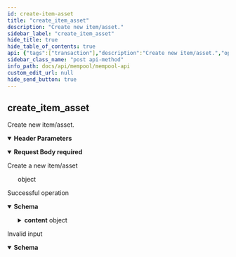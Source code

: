 ```yaml
---
id: create-item-asset
title: "create_item_asset"
description: "Create new item/asset."
sidebar_label: "create_item_asset"
hide_title: true
hide_table_of_contents: true
api: {"tags":["transaction"],"description":"Create new item/asset.","operationId":"createItemAsset","parameters":[{"in":"header","name":"x-cache-id","required":true,"description":"An idempotent key for retrieving cached responses from the node","schema":{"type":"string","example":"4d1e5754af0931a15138445c3ecd1a82","pattern":"^[a-z0-9]{32}$"}}],"requestBody":{"description":"Create a new item/asset","content":{"application/json":{"schema":{"type":"object","example":{"item_amount":1000,"script_public_key":"b46f37c1dc444f76eed55eee851dcbc34b8795ed1c7731a638d578e2803bfb01","public_key":"ffe056dcad98fbeb8fdeb79ef95fb49b0c9b5d2bc3c5191cb08df55fa71c4e5d","signature":"014643bab9a5859ccf6b0403d68c38b26b8888a41034b533f1a0ec2ba6b3afad5ac988e630a69b28f068c74d386df0ae86410aca1c8b1ce0b968f09b83111d07","drs_tx_hash_spec":"Default"},"title":"ItemCreate"}}},"required":true},"responses":{"200":{"description":"Successful operation","content":{"application/json":{"schema":{"type":"object","properties":{"id":{"type":"string","example":"4d1e5754af0931a15138445c3ecd1a82","description":"The ID of the call, which corresponds to the x-cache-id used in the header"},"status":{"type":"string","example":"Success","description":"The status of the call, which will be one of either \"Success\", \"Error\", or \"Pending\""},"reason":{"type":"string","example":"Debug data successfully retrieved","description":"The reason for the status of the call. Most useful to debug errors"},"route":{"type":"string","example":"debug_data","description":"The endpoint route that was called"},"content":{"type":"object","properties":{"asset":{"type":"object","properties":{"asset":{"type":"object","properties":{"Item":{"type":"object","properties":{"amount":{"type":"number","example":1000},"drs_tx_hash":{"type":"string","example":"default_drs_tx_hash"},"metadata":{"type":"string","example":null}}}}},"extra_info":{"type":"string","example":null}}},"to_address":{"type":"string","example":"b46f37c1dc444f76eed55eee851dcbc34b8795ed1c7731a638d578e2803bfb01"},"tx_hash":{"type":"string","example":"default_drs_tx_hash"}}}},"title":"ResponseCreateItem"}}}},"400":{"description":"Invalid input","content":{"application/json":{"schema":{"type":"object","properties":{"id":{"type":"string","example":null},"status":{"type":"string","example":"Error"},"reason":{"type":"string","example":"Bad Request"},"route":{"type":"string","example":null},"content":{"type":"string","example":null}},"title":"ResponseBadRequest"}}}}},"method":"post","path":"/create_item_asset","servers":[{"url":"http://49.12.234.10:3003","description":"Testnet Mempool Node"}],"jsonRequestBodyExample":{"item_amount":1000,"script_public_key":"b46f37c1dc444f76eed55eee851dcbc34b8795ed1c7731a638d578e2803bfb01","public_key":"ffe056dcad98fbeb8fdeb79ef95fb49b0c9b5d2bc3c5191cb08df55fa71c4e5d","signature":"014643bab9a5859ccf6b0403d68c38b26b8888a41034b533f1a0ec2ba6b3afad5ac988e630a69b28f068c74d386df0ae86410aca1c8b1ce0b968f09b83111d07","drs_tx_hash_spec":"Default"},"info":{"title":"Mempool API","description":"The Mempool node is a special type of node responsible for collecting transactions and bundling them into new blocks. \nThey also partition the mining network for mining and validate the blocks that these partitions mine. \nThere are only a limited number of Mempool nodes.  ","contact":{"email":"byron.houwens@a-block.net"},"license":{"name":"GPL-3.0","url":"https://www.gnu.org/licenses/gpl-3.0.en.html"},"version":"1.0.0"},"postman":{"name":"create_item_asset","description":{"content":"Create new item/asset.","type":"text/plain"},"url":{"path":["create_item_asset"],"host":["{{baseUrl}}"],"query":[],"variable":[]},"header":[{"disabled":false,"description":{"content":"(Required) An idempotent key for retrieving cached responses from the node","type":"text/plain"},"key":"x-cache-id","value":""},{"key":"Content-Type","value":"application/json"},{"key":"Accept","value":"application/json"}],"method":"POST","body":{"mode":"raw","raw":"\"\"","options":{"raw":{"language":"json"}}}}}
sidebar_class_name: "post api-method"
info_path: docs/api/mempool/mempool-api
custom_edit_url: null
hide_send_button: true
---
```



## create_item_asset



Create new item/asset.

<details style={{"marginBottom":"1rem"}} data-collapsed={false} open={true}><summary style={{}}><strong>Header Parameters</strong></summary><div><ul><ParamsItem className={"paramsItem"} param={{"in":"header","name":"x-cache-id","required":true,"description":"An idempotent key for retrieving cached responses from the node","schema":{"type":"string","example":"4d1e5754af0931a15138445c3ecd1a82","pattern":"^[a-z0-9]{32}$"}}}></ParamsItem></ul></div></details><MimeTabs><TabItem label={"application/json"} value={"application/json-schema"}><details style={{}} data-collapsed={false} open={true}><summary style={{"textAlign":"left"}}><strong>Request Body</strong><strong style={{"fontSize":"var(--ifm-code-font-size)","color":"var(--openapi-required)"}}> required</strong></summary><div style={{"textAlign":"left","marginLeft":"1rem"}}><div style={{"marginTop":"1rem","marginBottom":"1rem"}}>

Create a new item/asset

</div></div><ul style={{"marginLeft":"1rem"}}><div style={{"marginTop":".5rem","marginBottom":".5rem","marginLeft":"1rem"}}>

object

</div></ul></details></TabItem></MimeTabs><div><ApiTabs><TabItem label={"200"} value={"200"}><div>

Successful operation

</div><div><MimeTabs schemaType={"response"}><TabItem label={"application/json"} value={"application/json"}><SchemaTabs><TabItem label={"Schema"} value={"Schema"}><details style={{}} data-collapsed={false} open={true}><summary style={{"textAlign":"left"}}><strong>Schema</strong></summary><div style={{"textAlign":"left","marginLeft":"1rem"}}></div><ul style={{"marginLeft":"1rem"}}><SchemaItem collapsible={false} name={"id"} required={false} schemaName={"string"} qualifierMessage={undefined} schema={{"type":"string","example":"4d1e5754af0931a15138445c3ecd1a82","description":"The ID of the call, which corresponds to the x-cache-id used in the header"}}></SchemaItem><SchemaItem collapsible={false} name={"status"} required={false} schemaName={"string"} qualifierMessage={undefined} schema={{"type":"string","example":"Success","description":"The status of the call, which will be one of either \"Success\", \"Error\", or \"Pending\""}}></SchemaItem><SchemaItem collapsible={false} name={"reason"} required={false} schemaName={"string"} qualifierMessage={undefined} schema={{"type":"string","example":"Debug data successfully retrieved","description":"The reason for the status of the call. Most useful to debug errors"}}></SchemaItem><SchemaItem collapsible={false} name={"route"} required={false} schemaName={"string"} qualifierMessage={undefined} schema={{"type":"string","example":"debug_data","description":"The endpoint route that was called"}}></SchemaItem><SchemaItem collapsible={true} className={"schemaItem"}><details style={{}}><summary style={{}}><strong>content</strong><span style={{"opacity":"0.6"}}> object</span></summary><div style={{"marginLeft":"1rem"}}><SchemaItem collapsible={true} className={"schemaItem"}><details style={{}}><summary style={{}}><strong>asset</strong><span style={{"opacity":"0.6"}}> object</span></summary><div style={{"marginLeft":"1rem"}}><SchemaItem collapsible={true} className={"schemaItem"}><details style={{}}><summary style={{}}><strong>asset</strong><span style={{"opacity":"0.6"}}> object</span></summary><div style={{"marginLeft":"1rem"}}><SchemaItem collapsible={true} className={"schemaItem"}><details style={{}}><summary style={{}}><strong>Item</strong><span style={{"opacity":"0.6"}}> object</span></summary><div style={{"marginLeft":"1rem"}}><SchemaItem collapsible={false} name={"amount"} required={false} schemaName={"number"} qualifierMessage={undefined} schema={{"type":"number","example":1000}}></SchemaItem><SchemaItem collapsible={false} name={"drs_tx_hash"} required={false} schemaName={"string"} qualifierMessage={undefined} schema={{"type":"string","example":"default_drs_tx_hash"}}></SchemaItem><SchemaItem collapsible={false} name={"metadata"} required={false} schemaName={"string"} qualifierMessage={undefined} schema={{"type":"string","example":null}}></SchemaItem></div></details></SchemaItem></div></details></SchemaItem><SchemaItem collapsible={false} name={"extra_info"} required={false} schemaName={"string"} qualifierMessage={undefined} schema={{"type":"string","example":null}}></SchemaItem></div></details></SchemaItem><SchemaItem collapsible={false} name={"to_address"} required={false} schemaName={"string"} qualifierMessage={undefined} schema={{"type":"string","example":"b46f37c1dc444f76eed55eee851dcbc34b8795ed1c7731a638d578e2803bfb01"}}></SchemaItem><SchemaItem collapsible={false} name={"tx_hash"} required={false} schemaName={"string"} qualifierMessage={undefined} schema={{"type":"string","example":"default_drs_tx_hash"}}></SchemaItem></div></details></SchemaItem></ul></details></TabItem><TabItem label={"Example (from schema)"} value={"Example (from schema)"}><ResponseSamples responseExample={"{\n  \"id\": \"4d1e5754af0931a15138445c3ecd1a82\",\n  \"status\": \"Success\",\n  \"reason\": \"Debug data successfully retrieved\",\n  \"route\": \"debug_data\",\n  \"content\": {\n    \"asset\": {\n      \"asset\": {\n        \"Item\": {\n          \"amount\": 1000,\n          \"drs_tx_hash\": \"default_drs_tx_hash\",\n          \"metadata\": null\n        }\n      },\n      \"extra_info\": null\n    },\n    \"to_address\": \"b46f37c1dc444f76eed55eee851dcbc34b8795ed1c7731a638d578e2803bfb01\",\n    \"tx_hash\": \"default_drs_tx_hash\"\n  }\n}"} language={"json"}></ResponseSamples></TabItem></SchemaTabs></TabItem></MimeTabs></div></TabItem><TabItem label={"400"} value={"400"}><div>

Invalid input

</div><div><MimeTabs schemaType={"response"}><TabItem label={"application/json"} value={"application/json"}><SchemaTabs><TabItem label={"Schema"} value={"Schema"}><details style={{}} data-collapsed={false} open={true}><summary style={{"textAlign":"left"}}><strong>Schema</strong></summary><div style={{"textAlign":"left","marginLeft":"1rem"}}></div><ul style={{"marginLeft":"1rem"}}><SchemaItem collapsible={false} name={"id"} required={false} schemaName={"string"} qualifierMessage={undefined} schema={{"type":"string","example":null}}></SchemaItem><SchemaItem collapsible={false} name={"status"} required={false} schemaName={"string"} qualifierMessage={undefined} schema={{"type":"string","example":"Error"}}></SchemaItem><SchemaItem collapsible={false} name={"reason"} required={false} schemaName={"string"} qualifierMessage={undefined} schema={{"type":"string","example":"Bad Request"}}></SchemaItem><SchemaItem collapsible={false} name={"route"} required={false} schemaName={"string"} qualifierMessage={undefined} schema={{"type":"string","example":null}}></SchemaItem><SchemaItem collapsible={false} name={"content"} required={false} schemaName={"string"} qualifierMessage={undefined} schema={{"type":"string","example":null}}></SchemaItem></ul></details></TabItem><TabItem label={"Example (from schema)"} value={"Example (from schema)"}><ResponseSamples responseExample={"{\n  \"id\": null,\n  \"status\": \"Error\",\n  \"reason\": \"Bad Request\",\n  \"route\": null,\n  \"content\": null\n}"} language={"json"}></ResponseSamples></TabItem></SchemaTabs></TabItem></MimeTabs></div></TabItem></ApiTabs></div>
      